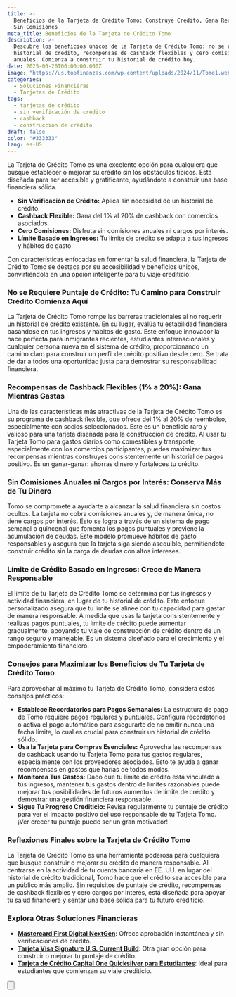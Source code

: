 ```yaml
---
title: >-
  Beneficios de la Tarjeta de Crédito Tomo: Construye Crédito, Gana Recompensas,
  Sin Comisiones
meta_title: Beneficios de la Tarjeta de Crédito Tomo
description: >-
  Descubre los beneficios únicos de la Tarjeta de Crédito Tomo: no se requiere
  historial de crédito, recompensas de cashback flexibles y cero comisiones
  anuales. Comienza a construir tu historial de crédito hoy.
date: 2025-06-26T00:00:00.000Z
image: "https://us.topfinanzas.com/wp-content/uploads/2024/11/Tomo1.webp"
categories:
  - Soluciones Financieras
  - Tarjetas de Crédito
tags:
  - tarjetas de crédito
  - sin verificación de crédito
  - cashback
  - construcción de crédito
draft: false
color: "#333333"
lang: es-US
---
```


La Tarjeta de Crédito Tomo es una excelente opción para cualquiera que busque establecer o mejorar su crédito sin los obstáculos típicos. Está diseñada para ser accesible y gratificante, ayudándote a construir una base financiera sólida.

- **Sin Verificación de Crédito:** Aplica sin necesidad de un historial de crédito.
- **Cashback Flexible:** Gana del 1% al 20% de cashback con comercios asociados.
- **Cero Comisiones:** Disfruta sin comisiones anuales ni cargos por interés.
- **Límite Basado en Ingresos:** Tu límite de crédito se adapta a tus ingresos y hábitos de gasto.

Con características enfocadas en fomentar la salud financiera, la Tarjeta de Crédito Tomo se destaca por su accesibilidad y beneficios únicos, convirtiéndola en una opción inteligente para tu viaje crediticio.

### No se Requiere Puntaje de Crédito: Tu Camino para Construir Crédito Comienza Aquí

La Tarjeta de Crédito Tomo rompe las barreras tradicionales al no requerir un historial de crédito existente. En su lugar, evalúa tu estabilidad financiera basándose en tus ingresos y hábitos de gasto. Este enfoque innovador la hace perfecta para inmigrantes recientes, estudiantes internacionales y cualquier persona nueva en el sistema de crédito, proporcionando un camino claro para construir un perfil de crédito positivo desde cero. Se trata de dar a todos una oportunidad justa para demostrar su responsabilidad financiera.

### Recompensas de Cashback Flexibles (1% a 20%): Gana Mientras Gastas

Una de las características más atractivas de la Tarjeta de Crédito Tomo es su programa de cashback flexible, que ofrece del 1% al 20% de reembolso, especialmente con socios seleccionados. Este es un beneficio raro y valioso para una tarjeta diseñada para la construcción de crédito. Al usar tu Tarjeta Tomo para gastos diarios como comestibles y transporte, especialmente con los comercios participantes, puedes maximizar tus recompensas mientras construyes consistentemente un historial de pagos positivo. Es un ganar-ganar: ahorras dinero y fortaleces tu crédito.

### Sin Comisiones Anuales ni Cargos por Interés: Conserva Más de Tu Dinero

Tomo se compromete a ayudarte a alcanzar la salud financiera sin costos ocultos. La tarjeta no cobra comisiones anuales y, de manera única, no tiene cargos por interés. Esto se logra a través de un sistema de pago semanal o quincenal que fomenta los pagos puntuales y previene la acumulación de deudas. Este modelo promueve hábitos de gasto responsables y asegura que la tarjeta siga siendo asequible, permitiéndote construir crédito sin la carga de deudas con altos intereses.

### Límite de Crédito Basado en Ingresos: Crece de Manera Responsable

El límite de tu Tarjeta de Crédito Tomo se determina por tus ingresos y actividad financiera, en lugar de tu historial de crédito. Este enfoque personalizado asegura que tu límite se alinee con tu capacidad para gastar de manera responsable. A medida que usas la tarjeta consistentemente y realizas pagos puntuales, tu límite de crédito puede aumentar gradualmente, apoyando tu viaje de construcción de crédito dentro de un rango seguro y manejable. Es un sistema diseñado para el crecimiento y el empoderamiento financiero.

### Consejos para Maximizar los Beneficios de Tu Tarjeta de Crédito Tomo

Para aprovechar al máximo tu Tarjeta de Crédito Tomo, considera estos consejos prácticos:

- **Establece Recordatorios para Pagos Semanales:** La estructura de pago de Tomo requiere pagos regulares y puntuales. Configura recordatorios o activa el pago automático para asegurarte de no omitir nunca una fecha límite, lo cual es crucial para construir un historial de crédito sólido.
- **Usa la Tarjeta para Compras Esenciales:** Aprovecha las recompensas de cashback usando tu Tarjeta Tomo para tus gastos regulares, especialmente con los proveedores asociados. Esto te ayuda a ganar recompensas en gastos que harías de todos modos.
- **Monitorea Tus Gastos:** Dado que tu límite de crédito está vinculado a tus ingresos, mantener tus gastos dentro de límites razonables puede mejorar tus posibilidades de futuros aumentos de límite de crédito y demostrar una gestión financiera responsable.
- **Sigue Tu Progreso Crediticio:** Revisa regularmente tu puntaje de crédito para ver el impacto positivo del uso responsable de tu Tarjeta Tomo. ¡Ver crecer tu puntaje puede ser un gran motivador!

### Reflexiones Finales sobre la Tarjeta de Crédito Tomo

La Tarjeta de Crédito Tomo es una herramienta poderosa para cualquiera que busque construir o mejorar su crédito de manera responsable. Al centrarse en la actividad de tu cuenta bancaria en EE. UU. en lugar del historial de crédito tradicional, Tomo hace que el crédito sea accesible para un público más amplio. Sin requisitos de puntaje de crédito, recompensas de cashback flexibles y cero cargos por interés, está diseñada para apoyar tu salud financiera y sentar una base sólida para tu futuro crediticio.

<AdZone id="us_site_4" />

### Explora Otras Soluciones Financieras

- [**Mastercard First Digital NextGen**](/soluciones-financieras/benefits-of-the-first-digital-nextgen-mastercard): Ofrece aprobación instantánea y sin verificaciones de crédito.
- [**Tarjeta Visa Signature U.S. Current Build**](/soluciones-financieras/visa-signature-us-current-build-credit-card-benefits): Otra gran opción para construir o mejorar tu puntaje de crédito.
- [**Tarjeta de Crédito Capital One Quicksilver para Estudiantes**](/soluciones-financieras/unlock-the-benefits-of-the-capital-one-quicksilver-student-credit-card): Ideal para estudiantes que comienzan su viaje crediticio.

<Button
  label="Ver Requisitos"
  link="/soluciones-financieras/tomo-credit-card-requirements-your-guide-to-eligibility"
/>
